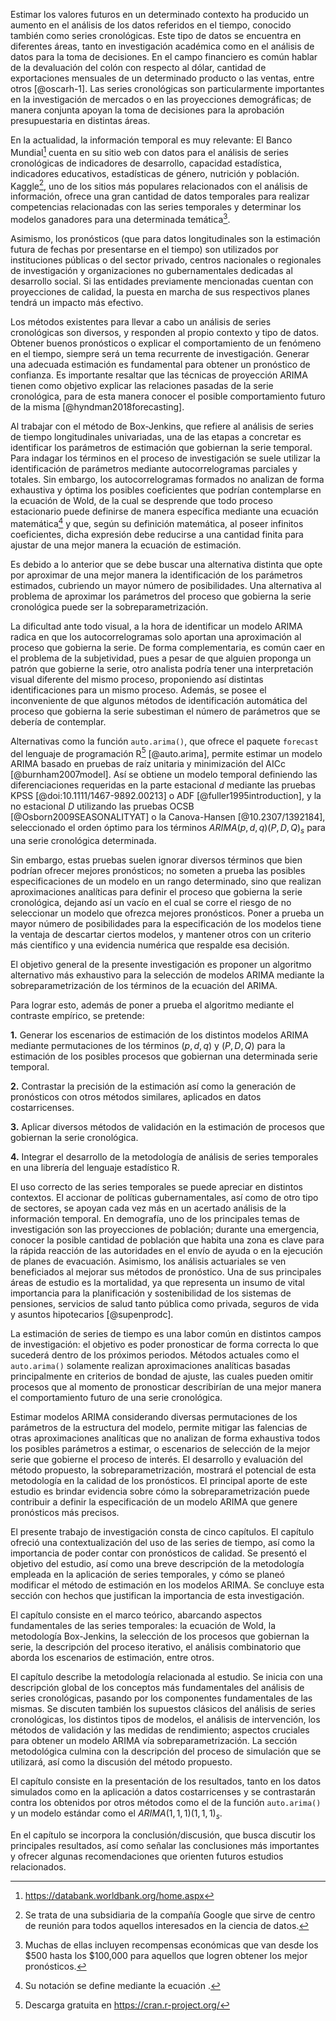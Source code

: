\label{chap:introduccion}
\subsection{Antecedentes}

Estimar los valores futuros en un determinado contexto ha producido un aumento en el análisis de los datos referidos en el tiempo, conocido también como series cronológicas. Este tipo de datos se encuentra en diferentes áreas, tanto en investigación académica como en el análisis de datos para la toma de decisiones. En el campo financiero es común hablar de la devaluación del colón con respecto al dólar, cantidad de exportaciones mensuales de un determinado producto o las ventas, entre otros [@oscarh-1]. Las series cronológicas son particularmente importantes en la investigación de mercados o en las proyecciones demográficas; de manera conjunta apoyan la toma de decisiones para la aprobación presupuestaria en distintas áreas. 

En la actualidad, la información temporal es muy relevante: El Banco Mundial[^1] cuenta en su sitio web con datos para el análisis de series cronológicas de indicadores de desarrollo, capacidad estadística, indicadores educativos, estadísticas de género, nutrición y población. Kaggle[^2], uno de los sitios más populares relacionados con el análisis de información, ofrece una gran cantidad de datos temporales para realizar competencias relacionadas con las series temporales y determinar los modelos ganadores para una determinada temática[^3]. 

Asimismo, los pronósticos (que para datos longitudinales son la estimación futura de fechas por presentarse en el tiempo) son utilizados por instituciones públicas o del sector privado, centros nacionales o regionales de investigación y organizaciones no gubernamentales dedicadas al desarrollo social. Si las entidades previamente mencionadas cuentan con proyecciones de calidad, la puesta en marcha de sus respectivos planes tendrá un impacto más efectivo.

Los métodos existentes para llevar a cabo un análisis de series cronológicas son diversos, y responden al propio contexto y tipo de datos. Obtener buenos pronósticos o explicar el comportamiento de un fenómeno en el tiempo, siempre será un tema recurrente de investigación. Generar una adecuada estimación es fundamental para obtener un pronóstico de confianza. Es importante resaltar que las técnicas de proyección ARIMA tienen como objetivo explicar las relaciones pasadas de la serie cronológica, para de esta manera conocer el posible comportamiento futuro de la misma [@hyndman2018forecasting]. 

Al trabajar con el método de Box-Jenkins, que refiere al análisis de series de tiempo longitudinales univariadas, una de las etapas a concretar es identificar los parámetros de estimación que gobiernan la serie temporal. Para indagar los términos en el proceso de investigación se suele utilizar la identificación de parámetros mediante autocorrelogramas parciales y totales. Sin embargo, los autocorrelogramas formados no analizan de forma exhaustiva y óptima los posibles coeficientes que podrían contemplarse en la ecuación de Wold, de la cual se desprende que todo proceso estacionario puede definirse de manera específica mediante una ecuación matemática[^4] y que, según su definición matemática, al poseer infinitos coeficientes, dicha expresión debe reducirse a una cantidad finita para ajustar de una mejor manera la ecuación de estimación. 

Es debido a lo anterior que se debe buscar una alternativa distinta que opte por aproximar de una mejor manera la identificación de los parámetros estimados, cubriendo un mayor número de posibilidades. Una alternativa al problema de aproximar los parámetros del proceso que gobierna la serie cronológica puede ser la sobreparametrización.

[^1]: [https://databank.worldbank.org/home.aspx](https://databank.worldbank.org/home.aspx)
[^2]: Se trata de una subsidiaria de la compañía Google que sirve de centro de reunión para todos aquellos interesados en la ciencia de datos.
[^3]: Muchas de ellas incluyen recompensas económicas que van desde los \$500 hasta los \$100,000 para aquellos que logren obtener los mejor pronósticos.
[^4]: Su notación se define mediante la ecuación \ref{eqn:proceso_estacionario}.

\subsection{El problema}

La dificultad ante todo visual, a la hora de identificar un modelo ARIMA radica en que los autocorrelogramas solo aportan una aproximación al proceso que gobierna la serie. De forma complementaria, es común caer en el problema de la subjetividad, pues a pesar de que alguien proponga un patrón que gobierne la serie, otro analista podría tener una interpretación visual diferente del mismo proceso, proponiendo así distintas identificaciones para un mismo proceso. Además, se posee el inconveniente de que algunos métodos de identificación automática del proceso que gobierna la serie subestiman el número de parámetros que se debería de contemplar.   

Alternativas como la función `auto.arima()`, que ofrece el paquete `forecast` del lenguaje de programación R[^5] [@auto.arima], permite estimar un modelo ARIMA basado en pruebas de raíz unitaria y minimización del AICc [@burnham2007model]. Así se obtiene un modelo temporal definiendo las diferenciaciones requeridas en la parte estacional $d$ mediante las pruebas KPSS [@doi:10.1111/1467-9892.00213] o ADF [@fuller1995introduction], y la no estacional $D$ utilizando las pruebas OCSB [@Osborn2009SEASONALITYAT] o la Canova-Hansen [@10.2307/1392184], seleccionado el orden óptimo para los términos $ARIMA(p, d, q)(P, D, Q)_s$ para una serie cronológica determinada. 

Sin embargo, estas pruebas suelen ignorar diversos términos que bien podrían ofrecer mejores pronósticos; no someten a prueba las posibles especificaciones de un modelo en un rango determinado, sino que realizan aproximaciones analíticas para definir el proceso que gobierna la serie cronológica, dejando así un vacío en el cual se corre el riesgo de no seleccionar un modelo que ofrezca mejores pronósticos. Poner a prueba un mayor número de posibilidades para la especificación de los modelos tiene la ventaja de descartar ciertos modelos, y mantener otros con un criterio más científico y una evidencia numérica que respalde esa decisión.

[^5]: Descarga gratuita en [https://cran.r-project.org/](https://cran.r-project.org/)

\subsection{Objetivos del estudio}

El objetivo general de la presente investigación es proponer un algoritmo alternativo más exhaustivo para la selección de modelos ARIMA mediante la sobreparametrización de los términos de la ecuación del ARIMA.

Para lograr esto, además de poner a prueba el algoritmo mediante el contraste empírico, se pretende:

**1.** Generar los escenarios de estimación de los distintos modelos ARIMA mediante permutaciones de los términos $(p,d,q)$ y $(P,D,Q)$ para la estimación de los posibles procesos que gobiernan una determinada serie temporal.

**2.** Contrastar la precisión de la estimación así como la generación de pronósticos con otros métodos similares, aplicados en datos costarricenses.

**3.** Aplicar diversos métodos de validación en la estimación de procesos que gobiernan la serie cronológica.

**4.** Integrar el desarrollo de la metodología de análisis de series temporales en una librería del lenguaje estadístico R.

\subsection{Justificación del estudio}

El uso correcto de las series temporales se puede apreciar en distintos contextos. El accionar de políticas gubernamentales, así como de otro tipo de sectores, se apoyan cada vez más en un acertado análisis de la información temporal. En demografía, uno de los principales temas de investigación son las proyecciones de población; durante una emergencia, conocer la posible cantidad de población que habita una zona es clave para la rápida reacción de las autoridades en el envío de ayuda o en la ejecución de planes de evacuación. Asimismo, los análisis actuariales se ven beneficiados al mejorar sus métodos de pronóstico. Una de sus principales áreas de estudio es la mortalidad, ya que representa un insumo de vital importancia para la planificación y sostenibilidad de los sistemas de pensiones, servicios de salud tanto pública como privada, seguros de vida y asuntos hipotecarios [@supenprodc].

La estimación de series de tiempo es una labor común en distintos campos de investigación: el objetivo es poder pronosticar de forma correcta lo que sucederá dentro de los próximos periodos. Métodos actuales como el `auto.arima()` solamente realizan aproximaciones analíticas basadas principalmente en criterios de bondad de ajuste, las cuales pueden omitir procesos que al momento de pronosticar describirían de una mejor manera el comportamiento futuro de una serie cronológica. 

Estimar modelos ARIMA considerando diversas permutaciones de los parámetros de la estructura del modelo, permite mitigar las falencias de otras aproximaciones analíticas que no analizan de forma exhaustiva todos los posibles parámetros a estimar, o escenarios de selección de la mejor serie que gobierne el proceso de interés. El desarrollo y evaluación del método propuesto, la sobreparametrización, mostrará el potencial de esta metodología en la calidad de los pronósticos. El principal aporte de este estudio es brindar evidencia sobre cómo la sobreparametrización puede contribuir a definir la especificación de un modelo ARIMA que genere pronósticos más precisos.

\subsection{Organización del estudio}

El presente trabajo de investigación consta de cinco capítulos. El capítulo \ref{chap:introduccion} ofreció una contextualización del uso de las series de tiempo, así como la importancia de poder contar con pronósticos de calidad. Se presentó el objetivo del estudio, así como una breve descripción de la metodología empleada en la aplicación de series temporales, y cómo se planeó modificar el método de estimación en los modelos ARIMA. Se concluye esta sección con hechos que justifican la importancia de esta investigación.

El capítulo \ref{chap:marco_teorico} consiste en el marco teórico, abarcando aspectos fundamentales de las series temporales: la ecuación de Wold, la metodología Box-Jenkins, la selección de los procesos que gobiernan la serie, la descripción del proceso iterativo, el análisis combinatorio que aborda los escenarios de estimación, entre otros.

El capítulo \ref{chap:metodologia} describe la metodología relacionada al estudio. Se inicia con una descripción global de los conceptos más fundamentales del análisis de series cronológicas, pasando por los componentes fundamentales de las mismas. Se discuten también los supuestos clásicos del análisis de series cronológicas, los distintos tipos de modelos, el análisis de intervención, los métodos de validación y las medidas de rendimiento; aspectos cruciales para obtener un modelo ARIMA vía sobreparametrización. La sección metodológica culmina con la descripción del proceso de simulación que se utilizará, así como la discusión del método propuesto.

El capítulo \ref{chap:resultados} consiste en la presentación de los resultados, tanto en los datos simulados como en la aplicación a datos costarricenses y se contrastarán contra los obtenidos por otros métodos como el de la función `auto.arima()` y un modelo estándar como el $ARIMA(1,1,1)(1,1,1)_s$.

En el capítulo \ref{chap:conclusiones} se incorpora la conclusión/discusión, que busca discutir los principales resultados, así como señalar las conclusiones más importantes y ofrecer algunas recomendaciones que orienten futuros estudios relacionados.
